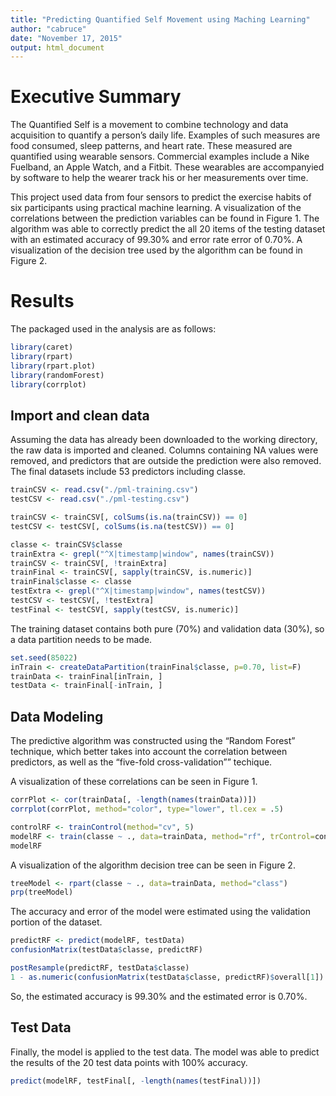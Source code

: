 ```yaml
---
title: "Predicting Quantified Self Movement using Maching Learning"
author: "cabruce"
date: "November 17, 2015"
output: html_document
---
```


# Executive Summary  
The Quantified Self is a movement to combine technology and data acquisition to quantify a person's daily life. Examples of such measures are food consumed, sleep patterns, and heart rate. These measured are quantified using wearable sensors. Commercial examples include a Nike Fuelband, an Apple Watch, and a Fitbit. These wearables are accompanyied by software to help the wearer track his or her measurements over time.

This project used data from four sensors to predict the exercise habits of six participants using practical machine learning. A visualization of the correlations between the prediction variables can be found in Figure 1. The algorithm was able to correctly predict the all 20 items of the testing dataset with an estimated accuracy of 99.30% and error rate error of 0.70%. A visualization of the decision tree used by the algorithm can be found in Figure 2. 


# Results
The packaged used in the analysis are as follows:
```r
library(caret)
library(rpart)
library(rpart.plot)
library(randomForest)
library(corrplot)
```
 
## Import and clean data
Assuming the data has already been downloaded to the working directory, the raw data is imported and cleaned. Columns containing NA values were removed, and predictors that are outside the prediction were also removed. The final datasets include 53 predictors including classe.

```r
trainCSV <- read.csv("./pml-training.csv")
testCSV <- read.csv("./pml-testing.csv")
```

```r
trainCSV <- trainCSV[, colSums(is.na(trainCSV)) == 0] 
testCSV <- testCSV[, colSums(is.na(testCSV)) == 0] 
```  

```r
classe <- trainCSV$classe
trainExtra <- grepl("^X|timestamp|window", names(trainCSV))
trainCSV <- trainCSV[, !trainExtra]
trainFinal <- trainCSV[, sapply(trainCSV, is.numeric)]
trainFinal$classe <- classe
testExtra <- grepl("^X|timestamp|window", names(testCSV))
testCSV <- testCSV[, !testExtra]
testFinal <- testCSV[, sapply(testCSV, is.numeric)]
```

The training dataset contains both pure (70%) and validation data (30%), so a data partition needs to be made. 
```r
set.seed(85022) 
inTrain <- createDataPartition(trainFinal$classe, p=0.70, list=F)
trainData <- trainFinal[inTrain, ]
testData <- trainFinal[-inTrain, ]
```

## Data Modeling
The predictive algorithm was constructed using the "Random Forest" technique, which better takes into account the correlation between predictors, as well as the "five-fold cross-validation"" techique.

A visualization of these correlations can be seen in Figure 1. 
```r
corrPlot <- cor(trainData[, -length(names(trainData))])
corrplot(corrPlot, method="color", type="lower", tl.cex = .5)
```

```r
controlRF <- trainControl(method="cv", 5)
modelRF <- train(classe ~ ., data=trainData, method="rf", trControl=controlRF, ntree=250)
modelRF
```

A visualization of the algorithm decision tree can be seen in Figure 2.

```r
treeModel <- rpart(classe ~ ., data=trainData, method="class")
prp(treeModel)
```

The accuracy and error of the model were estimated using the validation portion of the dataset. 
```r
predictRF <- predict(modelRF, testData)
confusionMatrix(testData$classe, predictRF)
```

```r
postResample(predictRF, testData$classe)
1 - as.numeric(confusionMatrix(testData$classe, predictRF)$overall[1]) #error measure
```
So, the estimated accuracy is 99.30% and the estimated error is 0.70%.

## Test Data
Finally, the model is applied to the test data. The model was able to predict the results of the 20 test data points with 100% accuracy.
```r
predict(modelRF, testFinal[, -length(names(testFinal))])
```  


